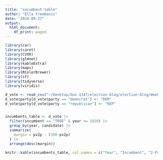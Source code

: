```yaml
---
title: "incumbent-table"
author: "Ella Trembanis"
date: "2024-09-27"
output:
  html_document:
    df_print: paged
---
```


```r
library(car)
library(caret)
library(CVXR)
library(glmnet)
library(kableExtra)
library(maps)
library(RColorBrewer)
library(sf)
library(tidyverse)
library(viridis)

d_vote <- read_csv("~/Desktop/Gov 1347/election-blog/election-blog/Week4/data/popvote_1948-2020(3).csv")
d_vote$party[d_vote$party == "democrat"] <- "DEM"
d_vote$party[d_vote$party == "republican"] <- "REP"


incumbents_table <- d_vote |>
  filter(incumbent == "TRUE" & year <= 2020) |>
  group_by(year, candidate) |>
  summarize(
    margin = pv2p - (100-pv2p)
  ) |>
  arrange(desc(margin))
  
knitr::kable(incumbents_table, col.names = c("Year", "Incumbent", "2-Party Vote Share Margin"))
```



